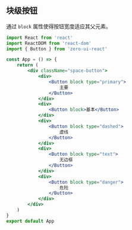 ## 块级按钮

通过 `block` 属性使得按钮宽度适应其父元素。

```jsx
import React from 'react'
import ReactDOM from 'react-dom'
import { Button } from 'zero-ui-react'

const App = () => {
    return (
        <div className="space-button">
            <div>
                <Button block type="primary">
                    主要
                </Button>
            </div>
            <div>
                <Button block>基本</Button>
            </div>
            <div>
                <Button block type="dashed">
                    虚线
                </Button>
            </div>
            <div>
                <Button block type="text">
                    无边框
                </Button>
            </div>
            <div>
                <Button block type="danger">
                    危险
                </Button>
            </div>
        </div>
    )
}
export default App
```
